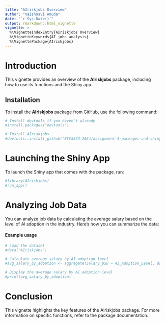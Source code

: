 ```yaml
---
title: "AIriskjobs Overview"
author: "Vaishnavi Amuda"
date: "`r Sys.Date()`"
output: rmarkdown::html_vignette
vignette: >
  %\VignetteIndexEntry{AIriskjobs Overview}
  %\VignetteKeywords{AI jobs analysis}
  %\VignettePackage{AIriskjobs}
---
```


# Introduction
This vignette provides an overview of the **AIriskjobs** package, including how to use its functions and the Shiny app.

## Installation
To install the **AIriskjobs** package from GitHub, use the following command:

```r
# Install devtools if you haven't already
#install.packages("devtools")

# Install AIriskjobs
#devtools::install_github("ETC5523-2024/assignment-4-packages-and-shiny-apps-Vaishhh125")  

```

# Launching the Shiny App

To launch the Shiny app that comes with the package, run:

```r
#library(AIriskjobs)
#run_app()  
```

# Analyzing Job Data

You can analyze job data by calculating the average salary based on the level of AI adoption in the industry. Here’s how you can summarize the data:

#### Example usage

```r
# Load the dataset
#data("AIriskjobs")

# Calculate average salary by AI adoption level
#avg_salary_by_adoption <- aggregate(Salary_USD ~ AI_Adoption_Level, data = AIriskjobs, FUN = mean)

# Display the average salary by AI adoption level
#print(avg_salary_by_adoption)

```


# Conclusion

This vignette highlights the key features of the AIriskjobs package. For more information on specific functions, refer to the package documentation.














